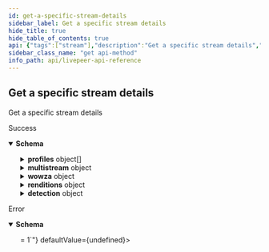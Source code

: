 ```yaml
---
id: get-a-specific-stream-details
sidebar_label: Get a specific stream details
hide_title: true
hide_table_of_contents: true
api: {"tags":["stream"],"description":"Get a specific stream details","responses":{"200":{"description":"Success","content":{"application/json":{"schema":{"type":"object","table":"stream","required":["name"],"additionalProperties":false,"properties":{"id":{"type":"string","readOnly":true,"example":"de7818e7-610a-4057-8f6f-b785dc1e6f88"},"kind":{"type":"string","readOnly":true,"example":"stream"},"name":{"type":"string","example":"test_stream"},"userId":{"type":"string","example":"66E2161C-7670-4D05-B71D-DA2D6979556F","index":true},"lastSeen":{"type":"number","example":1587667174725,"index":true},"sourceSegments":{"type":"number","example":1},"transcodedSegments":{"type":"number","example":2},"sourceSegmentsDuration":{"type":"number","example":1,"description":"Duration of all the source segments, sec"},"transcodedSegmentsDuration":{"type":"number","example":2,"description":"Duration of all the transcoded segments, sec"},"sourceBytes":{"type":"number","example":1},"transcodedBytes":{"type":"number","example":2},"ingestRate":{"type":"number","example":1,"description":"Rate at which sourceBytes increases (bytes/second)"},"outgoingRate":{"type":"number","example":2,"description":"Rate at which transcodedBytes increases (bytes/second)"},"deleted":{"type":"boolean","description":"Set to true when stream deleted"},"isActive":{"type":"boolean","description":"If currently active","index":true},"createdByTokenName":{"type":"string","readOnly":true,"description":"Name of the token used to create this object"},"createdByTokenId":{"type":"string","readOnly":true},"createdAt":{"type":"number","readOnly":true,"description":"Timestamp (in milliseconds) at which stream object was created","example":1587667174725,"index":true},"parentId":{"type":"string","example":"de7818e7-610a-4057-8f6f-b785dc1e6f88","description":"Points to parent stream object","index":true},"partialSession":{"description":"Indicates that this is not final object of `user's` session","type":"boolean"},"previousSessions":{"description":"Ids of the previous sessions which are part of `user's` session","type":"array","items":{"type":"string"}},"streamKey":{"type":"string","example":"hgebdhhigq","description":"Used to form RTMP ingest URL","unique":true},"playbackId":{"type":"string","example":"eaw4nk06ts2d0mzb","description":"Used to form playback URL","unique":true},"profiles":{"type":"array","default":[{"name":"240p0","fps":0,"bitrate":250000,"width":426,"height":240},{"name":"360p0","fps":0,"bitrate":800000,"width":640,"height":360},{"name":"480p0","fps":0,"bitrate":1600000,"width":854,"height":480},{"name":"720p0","fps":0,"bitrate":3000000,"width":1280,"height":720}],"items":{"type":"object","description":"LMPS ffmpeg profile","additionalProperties":false,"required":["width","name","height","bitrate","fps"],"properties":{"width":{"type":"integer","minimum":128},"name":{"type":"string","minLength":1,"maxLength":500,"example":"720p"},"height":{"type":"integer","minimum":128},"bitrate":{"type":"integer","minimum":400},"fps":{"type":"integer","minimum":0},"fpsDen":{"type":"integer","minimum":1},"gop":{"type":"string"},"profile":{"type":"string","enum":["H264Baseline","H264Main","H264High","H264ConstrainedHigh"]},"encoder":{"type":"string","enum":["h264","hevc","vp8","vp9"]}}}},"objectStoreId":{"type":"string","example":"D8321C3E-B29C-45EB-A1BB-A623D8BE0F65"},"presets":{"type":"array","items":{"type":"string","enum":["P720p60fps16x9","P720p30fps16x9","P720p30fps4x3","P576p30fps16x9","P360p30fps16x9","P360p30fps4x3","P240p30fps16x9","P240p30fps4x3","P144p30fps16x9"],"example":"P720p60fps16x9"}},"record":{"description":"Should this stream be recorded? Uses default settings. For more customization, create and configure an object store.","type":"boolean","example":false},"recordObjectStoreId":{"type":"string","example":"D8321C3E-B29C-45EB-A1BB-A623D8BE0F65","description":"ID of object store where to which this stream was recorded"},"multistream":{"type":"object","additionalProperties":false,"properties":{"targets":{"type":"array","example":[{"id":"PUSH123","profile":"720p"}],"description":"References to targets where this stream will be simultaneously streamed to","items":{"type":"object","required":["profile"],"additionalProperties":false,"properties":{"profile":{"type":"string","description":"Name of transcoding profile that should be sent. Use \"source\" for pushing source stream data","minLength":1,"maxLength":500,"example":"720p"},"videoOnly":{"type":"boolean","description":"If true, the stream audio will be muted and only silent video will be pushed to the target.","default":false},"id":{"type":"string","description":"ID of multistream target object where to push this stream"},"spec":{"type":"object","writeOnly":true,"description":"Inline multistream target object. Will automatically create the target resource to be used by the created stream.","required":["url"],"additionalProperties":false,"properties":{"name":{"type":"string"},"url":{"type":"string","writeOnly":true,"description":"Livepeer-compatible multistream target URL (RTMP(S) or SRT)","example":"rtmps://live.my-service.tv/channel/secretKey","format":"uri","pattern":"^(srt|rtmps?)://"}}}}}}}},"wowza":{"type":"object","required":["transcoderAppConfig","transcoderTemplateAppConfig","streamNameGroups","sourceInfo"],"additionalProperties":false,"properties":{"transcoderAppConfig":{"type":"object"},"transcoderTemplateAppConfig":{"type":"object"},"streamNameGroups":{"type":"array"},"sourceInfo":{"type":"object","required":["width","height","fps"],"additionalProperties":false,"properties":{"width":{"type":"integer","minValue":1},"height":{"type":"integer","minValue":1},"fps":{"type":"integer","minVallue":1}}}}},"renditions":{"type":"object","additionalProperties":{"type":"string"}},"detection":{"type":"object","description":"Custom configuration for audio/video detection algorithms to be run on the stream. If no config is provided and a webhook is subscribed to the stream.detection event, a default config will be used.","default":{"sceneClassification":[{"name":"soccer"},{"name":"adult"}]},"required":["sceneClassification"],"additionalProperties":false,"properties":{"sceneClassification":{"type":"array","minItems":1,"items":{"type":"object","description":"Scene classification options. Must contain name property with one of the well-defined classes supported by detection models.","additionalProperties":false,"required":["name"],"properties":{"name":{"type":"string","enum":["soccer","adult"]}}}}}},"region":{"type":"string","example":"fra","description":"Region in which this session object was created"},"broadcasterHost":{"type":"string","description":"Hostname of the broadcaster that transcodes that stream"},"mistHost":{"type":"string","description":"Hostname of the Mist server that processes that stream"},"suspended":{"type":"boolean","description":"If currently suspended"}}}}}},"default":{"description":"Error","content":{"application/json":{"schema":{"required":["errors"],"type":"object","properties":{"errors":{"type":"array","minItems":1,"items":{"type":"string","example":["id not provided","user not found"]}}}}}}}},"method":"get","path":"/stream/{id}","info":{"title":"Livepeer API Reference","version":"0.0.1-alpha.0"},"postman":{"name":"Get a specific stream details","description":{"content":"Get a specific stream details","type":"text/plain"},"url":{"path":["stream",":id"],"host":["{{baseUrl}}"],"query":[],"variable":[{"disabled":false,"description":{"content":"(Required) ID of the stream","type":"text/plain"},"type":"any","value":"","key":"id"}]},"header":[{"key":"Accept","value":"application/json"}],"method":"GET"}}
sidebar_class_name: "get api-method"
info_path: api/livepeer-api-reference
---
```



## Get a specific stream details



Get a specific stream details

<div><ApiTabs><TabItem label={"200"} value={"200"}><div>

Success

</div><div><MimeTabs groupId={"mime-type"}><TabItem label={"application/json"} value={"application/json"}><SchemaTabs groupId={"schema-tabs"}><TabItem label={"Schema"} value={"Schema"}><details style={{}} data-collapsed={false} open={true}><summary style={{"textAlign":"left"}}><strong>Schema</strong></summary><div style={{"textAlign":"left","marginLeft":"1rem"}}></div><ul style={{"marginLeft":"1rem"}}><SchemaItem collapsible={false} name={"id"} required={false} schemaDescription={undefined} schemaName={"string"} qualifierMessage={undefined} defaultValue={undefined}></SchemaItem><SchemaItem collapsible={false} name={"kind"} required={false} schemaDescription={undefined} schemaName={"string"} qualifierMessage={undefined} defaultValue={undefined}></SchemaItem><SchemaItem collapsible={false} name={"name"} required={false} schemaDescription={undefined} schemaName={"string"} qualifierMessage={undefined} defaultValue={undefined}></SchemaItem><SchemaItem collapsible={false} name={"userId"} required={false} schemaDescription={undefined} schemaName={"string"} qualifierMessage={undefined} defaultValue={undefined}></SchemaItem><SchemaItem collapsible={false} name={"lastSeen"} required={false} schemaDescription={undefined} schemaName={"number"} qualifierMessage={undefined} defaultValue={undefined}></SchemaItem><SchemaItem collapsible={false} name={"sourceSegments"} required={false} schemaDescription={undefined} schemaName={"number"} qualifierMessage={undefined} defaultValue={undefined}></SchemaItem><SchemaItem collapsible={false} name={"transcodedSegments"} required={false} schemaDescription={undefined} schemaName={"number"} qualifierMessage={undefined} defaultValue={undefined}></SchemaItem><SchemaItem collapsible={false} name={"sourceSegmentsDuration"} required={false} schemaDescription={"Duration of all the source segments, sec"} schemaName={"number"} qualifierMessage={undefined} defaultValue={undefined}></SchemaItem><SchemaItem collapsible={false} name={"transcodedSegmentsDuration"} required={false} schemaDescription={"Duration of all the transcoded segments, sec"} schemaName={"number"} qualifierMessage={undefined} defaultValue={undefined}></SchemaItem><SchemaItem collapsible={false} name={"sourceBytes"} required={false} schemaDescription={undefined} schemaName={"number"} qualifierMessage={undefined} defaultValue={undefined}></SchemaItem><SchemaItem collapsible={false} name={"transcodedBytes"} required={false} schemaDescription={undefined} schemaName={"number"} qualifierMessage={undefined} defaultValue={undefined}></SchemaItem><SchemaItem collapsible={false} name={"ingestRate"} required={false} schemaDescription={"Rate at which sourceBytes increases (bytes/second)"} schemaName={"number"} qualifierMessage={undefined} defaultValue={undefined}></SchemaItem><SchemaItem collapsible={false} name={"outgoingRate"} required={false} schemaDescription={"Rate at which transcodedBytes increases (bytes/second)"} schemaName={"number"} qualifierMessage={undefined} defaultValue={undefined}></SchemaItem><SchemaItem collapsible={false} name={"deleted"} required={false} schemaDescription={"Set to true when stream deleted"} schemaName={"boolean"} qualifierMessage={undefined} defaultValue={undefined}></SchemaItem><SchemaItem collapsible={false} name={"isActive"} required={false} schemaDescription={"If currently active"} schemaName={"boolean"} qualifierMessage={undefined} defaultValue={undefined}></SchemaItem><SchemaItem collapsible={false} name={"createdByTokenName"} required={false} schemaDescription={"Name of the token used to create this object"} schemaName={"string"} qualifierMessage={undefined} defaultValue={undefined}></SchemaItem><SchemaItem collapsible={false} name={"createdByTokenId"} required={false} schemaDescription={undefined} schemaName={"string"} qualifierMessage={undefined} defaultValue={undefined}></SchemaItem><SchemaItem collapsible={false} name={"createdAt"} required={false} schemaDescription={"Timestamp (in milliseconds) at which stream object was created"} schemaName={"number"} qualifierMessage={undefined} defaultValue={undefined}></SchemaItem><SchemaItem collapsible={false} name={"parentId"} required={false} schemaDescription={"Points to parent stream object"} schemaName={"string"} qualifierMessage={undefined} defaultValue={undefined}></SchemaItem><SchemaItem collapsible={false} name={"partialSession"} required={false} schemaDescription={"Indicates that this is not final object of `user's` session"} schemaName={"boolean"} qualifierMessage={undefined} defaultValue={undefined}></SchemaItem><SchemaItem collapsible={false} name={"previousSessions"} required={false} schemaDescription={"Ids of the previous sessions which are part of `user's` session"} schemaName={"string[]"} qualifierMessage={undefined} defaultValue={undefined}></SchemaItem><SchemaItem collapsible={false} name={"streamKey"} required={false} schemaDescription={"Used to form RTMP ingest URL"} schemaName={"string"} qualifierMessage={undefined} defaultValue={undefined}></SchemaItem><SchemaItem collapsible={false} name={"playbackId"} required={false} schemaDescription={"Used to form playback URL"} schemaName={"string"} qualifierMessage={undefined} defaultValue={undefined}></SchemaItem><SchemaItem collapsible={true} className={"schemaItem"}><details style={{}}><summary style={{}}><strong>profiles</strong><span style={{"opacity":"0.6"}}> object[]</span></summary><div style={{"marginLeft":"1rem"}}><SchemaItem collapsible={false} name={"width"} required={false} schemaDescription={undefined} schemaName={"integer"} qualifierMessage={"**Possible values:** `>= 128`"} defaultValue={undefined}></SchemaItem><SchemaItem collapsible={false} name={"name"} required={false} schemaDescription={undefined} schemaName={"string"} qualifierMessage={"**Possible values:** `non-empty` and `<= 500 characters`"} defaultValue={undefined}></SchemaItem><SchemaItem collapsible={false} name={"height"} required={false} schemaDescription={undefined} schemaName={"integer"} qualifierMessage={"**Possible values:** `>= 128`"} defaultValue={undefined}></SchemaItem><SchemaItem collapsible={false} name={"bitrate"} required={false} schemaDescription={undefined} schemaName={"integer"} qualifierMessage={"**Possible values:** `>= 400`"} defaultValue={undefined}></SchemaItem><SchemaItem collapsible={false} name={"fps"} required={false} schemaDescription={undefined} schemaName={"integer"} qualifierMessage={undefined} defaultValue={undefined}></SchemaItem><SchemaItem collapsible={false} name={"fpsDen"} required={false} schemaDescription={undefined} schemaName={"integer"} qualifierMessage={"**Possible values:** `>= 1`"} defaultValue={undefined}></SchemaItem><SchemaItem collapsible={false} name={"gop"} required={false} schemaDescription={undefined} schemaName={"string"} qualifierMessage={undefined} defaultValue={undefined}></SchemaItem><SchemaItem collapsible={false} name={"profile"} required={false} schemaDescription={undefined} schemaName={"string"} qualifierMessage={"**Possible values:** [`H264Baseline`, `H264Main`, `H264High`, `H264ConstrainedHigh`]"} defaultValue={undefined}></SchemaItem><SchemaItem collapsible={false} name={"encoder"} required={false} schemaDescription={undefined} schemaName={"string"} qualifierMessage={"**Possible values:** [`h264`, `hevc`, `vp8`, `vp9`]"} defaultValue={undefined}></SchemaItem></div></details></SchemaItem><SchemaItem collapsible={false} name={"objectStoreId"} required={false} schemaDescription={undefined} schemaName={"string"} qualifierMessage={undefined} defaultValue={undefined}></SchemaItem><SchemaItem collapsible={false} name={"presets"} required={false} schemaDescription={undefined} schemaName={"string[]"} qualifierMessage={"**Possible values:** [`P720p60fps16x9`, `P720p30fps16x9`, `P720p30fps4x3`, `P576p30fps16x9`, `P360p30fps16x9`, `P360p30fps4x3`, `P240p30fps16x9`, `P240p30fps4x3`, `P144p30fps16x9`]"} defaultValue={undefined}></SchemaItem><SchemaItem collapsible={false} name={"record"} required={false} schemaDescription={"Should this stream be recorded? Uses default settings. For more customization, create and configure an object store."} schemaName={"boolean"} qualifierMessage={undefined} defaultValue={undefined}></SchemaItem><SchemaItem collapsible={false} name={"recordObjectStoreId"} required={false} schemaDescription={"ID of object store where to which this stream was recorded"} schemaName={"string"} qualifierMessage={undefined} defaultValue={undefined}></SchemaItem><SchemaItem collapsible={true} className={"schemaItem"}><details style={{}}><summary style={{}}><strong>multistream</strong><span style={{"opacity":"0.6"}}> object</span></summary><div style={{"marginLeft":"1rem"}}><SchemaItem collapsible={true} className={"schemaItem"}><details style={{}}><summary style={{}}><strong>targets</strong><span style={{"opacity":"0.6"}}> object[]</span></summary><div style={{"marginLeft":"1rem"}}><div style={{"marginTop":".5rem","marginBottom":".5rem"}}>

References to targets where this stream will be simultaneously streamed to

</div><SchemaItem collapsible={false} name={"profile"} required={false} schemaDescription={"Name of transcoding profile that should be sent. Use \"source\" for pushing source stream data"} schemaName={"string"} qualifierMessage={"**Possible values:** `non-empty` and `<= 500 characters`"} defaultValue={undefined}></SchemaItem><SchemaItem collapsible={false} name={"videoOnly"} required={false} schemaDescription={"If true, the stream audio will be muted and only silent video will be pushed to the target."} schemaName={"boolean"} qualifierMessage={undefined} defaultValue={false}></SchemaItem><SchemaItem collapsible={false} name={"id"} required={false} schemaDescription={"ID of multistream target object where to push this stream"} schemaName={"string"} qualifierMessage={undefined} defaultValue={undefined}></SchemaItem><SchemaItem collapsible={true} className={"schemaItem"}><details style={{}}><summary style={{}}><strong>spec</strong><span style={{"opacity":"0.6"}}> object</span></summary><div style={{"marginLeft":"1rem"}}><div style={{"marginTop":".5rem","marginBottom":".5rem"}}>

Inline multistream target object. Will automatically create the target resource to be used by the created stream.

</div><SchemaItem collapsible={false} name={"name"} required={false} schemaDescription={undefined} schemaName={"string"} qualifierMessage={undefined} defaultValue={undefined}></SchemaItem></div></details></SchemaItem></div></details></SchemaItem></div></details></SchemaItem><SchemaItem collapsible={true} className={"schemaItem"}><details style={{}}><summary style={{}}><strong>wowza</strong><span style={{"opacity":"0.6"}}> object</span></summary><div style={{"marginLeft":"1rem"}}><SchemaItem collapsible={false} name={"transcoderAppConfig"} required={false} schemaDescription={undefined} schemaName={"object"} qualifierMessage={undefined} defaultValue={undefined}></SchemaItem><SchemaItem collapsible={false} name={"transcoderTemplateAppConfig"} required={false} schemaDescription={undefined} schemaName={"object"} qualifierMessage={undefined} defaultValue={undefined}></SchemaItem><SchemaItem collapsible={false} name={"streamNameGroups"} required={false} schemaDescription={undefined} schemaName={"array"} qualifierMessage={undefined} defaultValue={undefined}></SchemaItem><SchemaItem collapsible={true} className={"schemaItem"}><details style={{}}><summary style={{}}><strong>sourceInfo</strong><span style={{"opacity":"0.6"}}> object</span></summary><div style={{"marginLeft":"1rem"}}><SchemaItem collapsible={false} name={"width"} required={false} schemaDescription={undefined} schemaName={"integer"} qualifierMessage={undefined} defaultValue={undefined}></SchemaItem><SchemaItem collapsible={false} name={"height"} required={false} schemaDescription={undefined} schemaName={"integer"} qualifierMessage={undefined} defaultValue={undefined}></SchemaItem><SchemaItem collapsible={false} name={"fps"} required={false} schemaDescription={undefined} schemaName={"integer"} qualifierMessage={undefined} defaultValue={undefined}></SchemaItem></div></details></SchemaItem></div></details></SchemaItem><SchemaItem collapsible={true} className={"schemaItem"}><details style={{}}><summary style={{}}><strong>renditions</strong><span style={{"opacity":"0.6"}}> object</span></summary><div style={{"marginLeft":"1rem"}}><li><div><code>property name*</code><span style={{"opacity":"0.6"}}> string</span></div></li></div></details></SchemaItem><SchemaItem collapsible={true} className={"schemaItem"}><details style={{}}><summary style={{}}><strong>detection</strong><span style={{"opacity":"0.6"}}> object</span></summary><div style={{"marginLeft":"1rem"}}><div style={{"marginTop":".5rem","marginBottom":".5rem"}}>

Custom configuration for audio/video detection algorithms to be run on the stream. If no config is provided and a webhook is subscribed to the stream.detection event, a default config will be used.

</div><SchemaItem collapsible={true} className={"schemaItem"}><details style={{}}><summary style={{}}><strong>sceneClassification</strong><span style={{"opacity":"0.6"}}> object[]</span></summary><div style={{"marginLeft":"1rem"}}><div style={{"marginTop":".5rem","marginBottom":".5rem"}}>

**Possible values:** `>= 1`

</div><SchemaItem collapsible={false} name={"name"} required={false} schemaDescription={undefined} schemaName={"string"} qualifierMessage={"**Possible values:** [`soccer`, `adult`]"} defaultValue={undefined}></SchemaItem></div></details></SchemaItem></div></details></SchemaItem><SchemaItem collapsible={false} name={"region"} required={false} schemaDescription={"Region in which this session object was created"} schemaName={"string"} qualifierMessage={undefined} defaultValue={undefined}></SchemaItem><SchemaItem collapsible={false} name={"broadcasterHost"} required={false} schemaDescription={"Hostname of the broadcaster that transcodes that stream"} schemaName={"string"} qualifierMessage={undefined} defaultValue={undefined}></SchemaItem><SchemaItem collapsible={false} name={"mistHost"} required={false} schemaDescription={"Hostname of the Mist server that processes that stream"} schemaName={"string"} qualifierMessage={undefined} defaultValue={undefined}></SchemaItem><SchemaItem collapsible={false} name={"suspended"} required={false} schemaDescription={"If currently suspended"} schemaName={"boolean"} qualifierMessage={undefined} defaultValue={undefined}></SchemaItem></ul></details></TabItem></SchemaTabs></TabItem></MimeTabs></div></TabItem><TabItem label={"default"} value={"default"}><div>

Error

</div><div><MimeTabs groupId={"mime-type"}><TabItem label={"application/json"} value={"application/json"}><SchemaTabs groupId={"schema-tabs"}><TabItem label={"Schema"} value={"Schema"}><details style={{}} data-collapsed={false} open={true}><summary style={{"textAlign":"left"}}><strong>Schema</strong></summary><div style={{"textAlign":"left","marginLeft":"1rem"}}></div><ul style={{"marginLeft":"1rem"}}><SchemaItem collapsible={false} name={"errors"} required={false} schemaDescription={undefined} schemaName={"string[]"} qualifierMessage={"**Possible values:** `>= 1`"} defaultValue={undefined}></SchemaItem></ul></details></TabItem></SchemaTabs></TabItem></MimeTabs></div></TabItem></ApiTabs></div>
      
